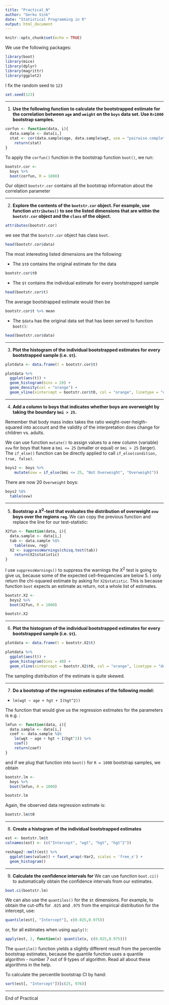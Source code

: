 ```yaml
---
title: "Practical_N"
author: "Gerko Vink"
date: "Statistical Programming in R"
output: html_document
---
```


```r
knitr::opts_chunk$set(echo = TRUE)
```

We use the following packages:
```r
library(boot)
library(mice)
library(dplyr)
library(magrittr)
library(ggplot2)
```

I fix the random seed to `123`
```r
set.seed(123)
```

---

1. **Use the following function to calculate the bootstrapped estimate for the correlation between `age` and `weight` on the `boys` data set. Use `R=1000` bootstrap samples.**

```r
corfun <- function(data, i){
  data.sample <- data[i,]
  stat <- cor(data.sample$age, data.sample$wgt, use = "pairwise.complete.obs")
	return(stat)
}
```

To apply the `corfun()` function in the bootstrap function `boot()`, we run:
```r
bootstr.cor <- 
  boys %>%
  boot(corfun, R = 1000)
```

Our object `bootstr.cor` contains all the bootstrap information about the correlation parameter

---

2. **Explore the contents of the `bootstr.cor` object. For example, use function `attributes()` to see the listed dimensions that are within the `bootstr.cor` object and the `class` of the object.**
```r
attributes(bootstr.cor)
```
we see that the `bootstr.cor` object has class `boot`. 
```r
head(bootstr.cor$data)
```

The most interesting listed dimensions are the following:

- The `$t0` contains the original estimate for the data 
```r
bootstr.cor$t0
```

- The `$t` contains the individual estimate for every bootstrapped sample
```r
head(bootstr.cor$t)
```

The average bootstrapped estimate would then be
```r
bootstr.cor$t %>% mean
```


- The `$data` has the original data set that has been served to function `boot()`:
```r
head(bootstr.cor$data)
```

---

3. **Plot the histogram of the individual bootstrapped estimates for every bootstrapped sample (i.e. `$t`).**
```r
plotdata <- data.frame(t = bootstr.cor$t)

plotdata %>%
  ggplot(aes(t)) + 
  geom_histogram(bins = 20) + 
  geom_density(col = "orange") + 
  geom_vline(xintercept = bootstr.cor$t0, col = "orange", linetype = "dotted")
```

---

4. **Add a column to boys that indicates whether boys are overweight by taking the boundary `bmi > 25`.** 

Remember that body mass index takes the ratio weight-over-heigth-squared into account and the validity of the interpretation does change for children vs. adults.

We can use function `mutate()` to assign values to a new column (variable) `ovw` for boys that have a `bmi <= 25` (smaller or equal) or `bmi > 25` (larger). The `if_else()` function can be directly applied to call `if_else(condition, true, false)`.
```r
boys2 <- boys %>%
    mutate(ovw = if_else(bmi <= 25, "Not Overweight", "Overweight")) 
```
There are now 20 `Overweight` boys:
```r
boys2 %$%
  table(ovw)
```

---

5. **Bootstrap a $X^2$-test that evaluates the distribution of overweight `ovw` boys over the regions `reg`. **
We can copy the previous function and replace the line for our test-statistic:
```r
X2fun <- function(data, i){
  data.sample <- data[i,]
  tab <- data.sample %$%
    table(ovw, reg) 
  X2 <- suppressWarnings(chisq.test(tab))
	return(X2$statistic)
}
```

I use `suppressWarnings()` to suppress the warnings the $X^2$ test is going to give us, because some of the expected cell-frequencies are below 5. I only return the chi-squared estimate by asking for `X2$statistic`. This is because function `boot` expects an estimate as return, not a whole list of estimates. 
 
```r

bootstr.X2 <- 
  boys2 %>%
  boot(X2fun, R = 1000)

bootstr.X2

```

---

6. **Plot the histogram of the individual bootstrapped estimates for every bootstrapped sample (i.e. `$t`).**
```r
plotdata <- data.frame(t = bootstr.X2$t)

plotdata %>%
  ggplot(aes(t)) + 
  geom_histogram(bins = 40) + 
  geom_vline(xintercept = bootstr.X2$t0, col = "orange", linetype = "dotted")
```

The sampling distribution of the estimate is quite skewed.

---
 
7. **Do a bootstrap of the regression estimates of the following model:** 

- `lm(wgt ~ age + hgt + I(hgt^2))`

The function that would give us the regression estimates for the parameters is e.g. :
```r
lmfun <- function(data, i){
  data.sample <- data[i,]
  coef <- data.sample %$%
    lm(wgt ~ age + hgt + I(hgt^2)) %>%
    coef()
	return(coef)
}
```

and if we plug that function into `boot()` for `R = 1000` bootstrap samples, we obtain
```r
bootstr.lm <- 
  boys %>%
  boot(lmfun, R = 1000)

bootstr.lm
```

Again, the observed data regression estimate is:
```r
bootstr.lm$t0
```

---

8. **Create a histogram of the individual bootstrapped estimates **
```r
est <- bootstr.lm$t
colnames(est) <- (c("Intercept", "wgt", "hgt", "hgt^2"))

reshape2::melt(est) %>%
  ggplot(aes(value)) + facet_wrap(~Var2, scales = 'free_x') +
  geom_histogram()
```


---

9. **Calculate the confidence intervals for **
We can use function `boot.ci()` to automatically obtain the confidence intervals from our estimates.
```r
boot.ci(bootstr.lm)
```
We can also use the `quantiles()` for the `$t` dimensions. For example, to obtain the cut-offs for `.025` and `.975` from the empirical distribution for the intercept, use:
```r
quantile(est[, "Intercept"], c(0.025,0.975))
```
or, for all estimates when using `apply()`:
```r
apply(est, 2, function(x) quantile(x, c(0.025,0.975)))
```

The `quantile()` function yields a slightly different result from the percentile bootstrap estimates, because the quantile function uses a quantile algorithm - number 7 out of 9 types of algorithm. Read all about these algorithms in the help. 

To calculate the percentile bootstrap CI by hand:
```r
sort(est[, "Intercept"])[c(25, 976)]
```

---

End of Practical

